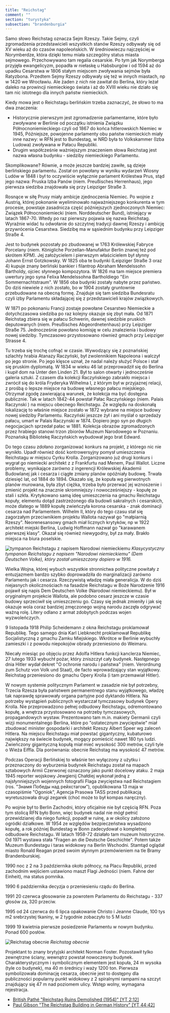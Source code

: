 ```yaml
---
title: "Reichstag"
comment: ""
section: "turystyka"
subsection: "brandenburgia"
---
```


Samo słowo Reichstag oznacza Sejm Rzeszy. Takie Sejmy, czyli zgromadzenia przedstawicieli wszystkich stanów Rzeszy odbywały się od XV wieku aż do czasów napoleońskich. W średniowieczu najczęściej w Norymberdze, która dzięki temu miała szczególny status miasta sejmowego. Przechowywano tam regalia cesarskie. Po tym jak Norymberga przyjęła ewangelicyzm, popadła w niełaskę u Habsburgów i od 1594 aż do upadku Cesarstwa w 1806 stałym miejscem zwoływania sejmów była Ratyzbona. Przedtem Sejmy Rzeszy odbywały się też w innych miastach, np w 1420 we Wrocławiu. Ale żaden z nich nie zawitał do Berlina, który leżał daleko na prowincji niemieckiego świata i aż do XVIII wieku nie działo się tam nic istotnego dla innych państw niemieckich.

Kiedy mowa jest o Reichstagu berlińskim trzeba zaznaczyć, że słowo to ma dwa znaczenia:

- Historycznie pierwszym jest zgromadzenie parlamentarne, które było zwoływane w Berlinie od początku istnienia Związku Północnoniemieckiego czyli od 1867 do końca hitlerowskich Niemiec w 1945, Późniejsze, powojenne parlamenty obu państw niemieckich miały inne nazwy: w RFN jest to Bundestag, w NRD była to Volkskammer (Izba Ludowa) zwoływana w Pałacu Republiki.
- Drugim współcześnie ważniejszym znaczeniem słowa Reichstag jest nazwa własna budynku - siedziby niemieckiego Parlamentu.

Skomplikowane? Równie, a może jeszcze bardziej zawiłe, są dzieje berlińskiego parlamentu. Został on powołany w wyniku wydarzeń Wiosny Ludów w 1848 i był to oczywiście wyłącznie parlament Królestwa Prus, stąd jego nazwa: Pruska Izba Panów (niem. Preußisches Herrenhaus), jego pierwsza siedziba znajdowała się przy Leipziger Straße 3.

Rosnące w siłę Prusy miały ambicje zjednoczenia Niemiec. Po wojnie z Austrią, której pokonanie wyeliminowało najważniejszego konkurenta w tym procesie, powstaje zasadnicza część późniejszych zjednoczonych Niemiec: Związek Północnoniemiecki (niem. Norddeutscher Bund), istniejący w latach 1867-70. Wtedy po raz pierwszy pojawia się nazwa Reichstag. Wyraźnie widać tu odwołanie do szczytnej tradycji dawnej Rzeszy i ambicję przywrócenia Cesarstwa. Siedzibę ma w sąsiednim budynku przy Leipziger Straße 4.

Jest to budynek pozostały po zbudowanej w 1763 Królewskiej Fabryce Porcelany (niem. Königliche Porzellan-Manufaktur Berlin znanej też pod skrótem KPM). Jej założycielem i pierwszym właścicielem był słynny Johann Ernst Gotzkowsky. W 1825 oba te budynki (Leipziger Straße 3 oraz 4) kupuje znany berliński bankier i filantrop Abraham Mendelssohn Bartholdy, ojciec słynnego kompozytora. W 1826 ma tam miejsce premiera uwertury jego syna Felixa Mendelssohna Bartholdiego "Ein Sommernachtstraum". W 1856 oba budynki zostały nabyte przez państwo. Do dziś niewiele z nich zostało, bo w 1904 zostały gruntownie przebudowane na obecną formę. Znajduje się tam siedziba Bundesratu czyli izby Parlamentu składającej się z przedstawicieli krajów związkowych.

W 1871 po pokonaniu Francji zostaje powołane Cesarstwo Niemieckie a dotychczasowa siedziba po raz kolejny okazuje się zbyt mała. Od 1871 Reichstag zbiera się w pałacu Schwerin, dawnej siedzibie pruskich deputowanych (niem. Preußisches Abgeordnetenhaus) przy Leipziger Straße 75. Jednocześnie powołano komisję w celu znalezienia i budowy nowej siedziby. Tymczasowo przystosowano również gmach przy Leipziger Strasse 4.

Tu trzeba się trochę cofnąć w czasie. Wywodzący się z poznańskiej szlachty hrabia Atanazy Raczyński, był zwolennikiem Napoleona i walczył po jego stronie. Po jego klęsce uznał, że nadal należy służyć Polsce i stał się pruskim dyplomatą. W 1834 w wieku 46 lat przeprowadził się do Berlina i kupił dom na Unter den Linden 21. Był to salon otwarty i jednocześnie galeria sztuki. Z czasem dla kolekcji Raczyńskiego zabrakło miejsca i zwrócił się do króla Fryderyka Wilhelma I, z którym był w przyjaznej relacji, z prośbą o lepsze miejsce na budowę własnego pałacu miejskiego. Otrzymał zgodę zawierającą warunek, że kolekcja ma być dostępna publicznie. Tak w latach 1842-44 powstał Pałac Raczyńskiego (niem. Palais Raczynski ) na miejscu obecnego Reichstagu. Ze względu na doskonałą lokalizację to właśnie miejsce zostało w 1872 wybrane na miejsce budowy nowej siedziby Parlamentu. Raczyński jeszcze żył i ani myślał o sprzedaży pałacu, umarł w Palais Raczynski w 1874. Dopiero jego syn po długich negocjacjach sprzedał pałac w 1881. Kolekcja obrazów zgromadzonych przez hrabiego stanowi trzon zbiorów Muzeum Narodowego w Poznaniu. Poznańską Bibliotekę Raczyńskich wybudował jego brat Edward.

Do tego czasu zdołano zorganizować konkurs na projekt, z którego nic nie wynikło. Upadł również dość kontrowersyjny pomysł umieszczenia Reichstagu w miejscu Cyrku Krolla. Zorganizowano już drugi konkurs i wygrał go niemiecki architekt z z Frankfurtu nad Menem, Paul Wallot. Liczne problemy, wynikające zarówno z ingerencji Królewskiej Akademii Budowlanej jak i cesarza i ciągłe zmiany planów opóźniały budowę. Trwała dziesięć lat, od 1884 do 1894. Okazało się, że kopuła wg pierwotnych planów murowana, była zbyt ciężka, trzeba było przerwać jej wznoszenie i zmienić projekt na znacznie skromniejszy i nowocześniejszy - kopułę ze stali i szkła. Krytykowano samą ideę umieszczenia na gmachu Reichstagu kopuły, elementu dotąd zastrzeżonego dla budowli sakralnych i cesarskich, może dlatego w 1889 kopułę zwieńczyła korona cesarska - znak dominacji cesarza nad Parlamentem. Wilhelm II, który do tego czasu stał się zagorzałym przeciwnikiem projektu Wallota nazywał go "małpiarnią Rzeszy". Neorenesansowy gmach miał licznych krytyków, np w 1922 architekt miejski Berlina, Ludwig Hoffmann nazwał go "karawanem pierwszej klasy". Okazał się również niewygodny, był za mały. Brakło miejsca na biura poselskie.

![tympanon Reichstagu z napisem Narodowi niemieckiemu](../../images/turystyka/dem_deutschen_volke.jpg)
*Klasycystyczny tympanon Reichstagu z napisem "Narodowi niemieckiemu" (Dem Deutschen Volke), który został umieszczony dopiero w 1916.*

Wielka Wojna, której wybuch wszystkie stronnictwa polityczne powitały z entuzjazmem bardzo szybko doprowadziła do marginalizacji zarówno Parlamentu jak i cesarza. Rzeczywistą władzę miała generalicja. W do dziś niejasnych okolicznościach na fasadzie Reichstagu w Boże Narodzenie 1916 pojawił się napis Dem Deutschen Volke (Narodowi niemieckiemu). Był w oryginalnym projekcie Wallota, ale podobno cesarz jeszcze w czasie budowy sprzeciwił się umieszczeniu go. Czasy się jednak zmieniły i jak się okazuje wola coraz bardziej zmęczonego wojną narodu zaczęła odgrywać ważną rolę. Litery odlano z armat zdobytych podczas wojen wyzwoleńczych.

9 listopada 1918 Philip Scheidemann z okna Reichstagu proklamował Republikę. Tego samego dnia Karl Liebknecht proklamował Republikę Socjalistyczną z gmachu Zamku Miejskiego. Wkrótce w Berlinie wybuchły zamieszki i z powodu niepokojów obrady przeniesiono do Weimaru.

Niecały miesiąc po objęciu przez Adolfa Hitlera funkcji kanclerza Niemiec, 27 lutego 1933 wybuchł pożar, który zniszczył cały budynek. Następnego dnia Hitler wydał dekret "O ochronie narodu i państwa" (niem. Verordnung zum Schutz von Volk und Staat), de facto wprowadzający stan wyjątkowy. Reichstag przeniesiono do gmachu Opery Krolla (i tam przemawiał Hitler).

W nowym systemie politycznym Parlament w zasadzie nie był potrzebny, Trzecia Rzesza była państwem permanentnego stanu wyjątkowego, władzę tak naprawdę sprawowały organa partyjne pod dyktando Hitlera. Na potrzeby wystąpień publicznych wystarczał tymczasowy budynek Opery Krolla. Nie przeprowadzono pełnej odbudowy Reichstagu, odremontowano kopułę, a wnętrza przystosowano na potrzeby tymczasowych, propagandowych wystaw. Prezentowano tam m.in. makiety Germanii czyli wizji monumentalnego Berlina, które po "ostatecznym zwycięstwie" miał zbudować minister gospodarki i architekt Rzeszy Albert Speer wg zaleceń Hitlera. Na miejscu Reichstagu miał powstać gigantyczny, kubaturowo największy na świecie budynek, mogący pomieścić nawet 180 tys ludzi. Zwieńczony gigantyczną kopułą miał mieć wysokość 300 metrów, czyli tyle o Wieża Eiffla. Dla porównania: obecnie Reichstag ma wysokość 47 metrów.

Podczas Operacji Berlińskiej to właśnie ten wyłączony z użytku i przeznaczony do wyburzenia budynek Reichstagu został na mapach sztabowych Armii Czerwonej oznaczony jako punkt docelowy ataku. 2 maja 1945 reporter wojskowy Jewgienij Chałdiej wykonał jedną z najsłynniejszych wojennych fotografii Flaga zwycięstwa nad Reichstagiem (ros. "Знамя Победы над рейхстагом"), opublikowana 13 maja w czasopiśmie "Ogoniok", Agencja Prasowa TASS przed publikacją wyretuszowała drugi zegarek (choć może to był kompas naręczny).

Po wojnie był to Berlin Zachodni, który oficjalnie nie był częścią RFN. Poza tym stolicą RFN było Bonn, więc budynek nadal nie mógł pełnić przewidzianej dla niego funkcji, popadł w ruinę, a w okolicy założono ogródki działkowe. W 1954 ze względów bezpieczeństwa wysadzono kopułę, a rok później Bundestag w Bonn zadecydował o kompletnej odbudowie Reichstagu. W latach 1958-72 działało tam muzeum historyczne. Od 1971 wystawa stała "Fragen an die Deutsche Geschichte". Potem także Muzeum Bundestagu i taras widokowy na Berlin Wschodni. Stamtąd oglądał miasto Ronald Reagan przed swoim słynnym przemówieniem na tle Bramy Brandenburskiej.

1990 noc z 2 na 3 października około północy, na Placu Republiki, przed zachodnim wejściem ustawiono maszt Flagi Jedności (niem. Fahne der Einheit), ma status pomnika.

1990 6 października decyzja o przeniesieniu rządu do Berlina.

1991 20 czerwca głosowanie za powrotem Parlamentu do Reichstagu - 337 głosów za, 320 przeciw.

1995 od 24 czerwca do 6 lipca opakowanie Christo i Jeanne Claude, 100 tys m2 srebrzystej tkaniny, w 2 tygodnie zobaczyło to 5 M ludzi

1999 19 kwietnia pierwsze posiedzenie Parlamentu w nowym budynku. Ponad 600 posłów.

![Reichstag obecnie](../../images/turystyka/reichstag.jpg)
*Reichstag obecnie*

Projektant to znany brytyjski architekt Norman Foster. Pozostawił tylko zewnętrzne ściany, wewnątrz powstał nowoczesny budynek. Charakterystycznym i symbolicznym elementem jest kopuła, 24 m wysoka (tyle co budynek), ma 40 m średnicy i waży 1200 ton. Pierwsza symbolizowała dominację cesarza, obecnie jest to dostępny dla publiczności popularny punkt widokowy z 2 spiralnymi rampami na szczyt znajdujący się 47 m nad poziomem ulicy. Wstęp wolny, wymagana rejestracja.

- [British Pathé "Reichstag Ruins Demolished (1954)" [YT 2:12]](https://www.youtube.com/watch?v=520nKY0D7F0)
- [Paul Gibson "The Reichstag Building in German History" [YT 44:42]](https://www.youtube.com/watch?v=JujmJ3F0md8)
